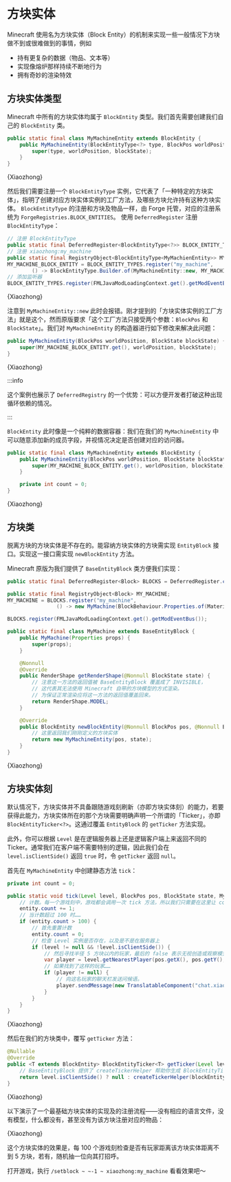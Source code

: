 # 方块实体

<!-- markdownlint-disable MD033 -->


Minecraft 使用名为方块实体（Block Entity）的机制来实现一些一般情况下方块做不到或很难做到的事情，例如

- 持有更复杂的数据（物品、文本等）
- 实现像熔炉那样持续不断地行为
- 拥有奇妙的渲染特效

## 方块实体类型

Minecraft 中所有的方块实体均属于 `BlockEntity` 类型。我们首先需要创建我们自己的 `BlockEntity` 类。

<Tabs>
<TabItem value="core" label="核心代码">

```java title="src/main/java/org/teacon/xiaozhong/Xiaozhong.java"
public static final class MyMachineEntity extends BlockEntity {
    public MyMachineEntity(BlockEntityType<?> type, BlockPos worldPosition, BlockState blockState) {
        super(type, worldPosition, blockState);
    }
}
```

</TabItem>
<TabItem value="full" label="完整代码">
    <CodeBlock language="java" metastring="{67-70,86}" showLineNumbers
               title="src/main/java/org/teacon/xiaozhong/Xiaozhong.java">{Xiaozhong}</CodeBlock>
</TabItem>
</Tabs>

然后我们需要注册一个 `BlockEntityType` 实例，它代表了「一种特定的方块实体」，指明了创建对应方块实体实例的工厂方法，及哪些方块允许持有这种方块实体。
`BlockEntityType` 的注册和方块及物品一样，由 Forge 托管，对应的注册系统为 `ForgeRegistries.BLOCK_ENTITIES`。
使用 `DeferredRegister` 注册 `BlockEntityType`：

<Tabs>
<TabItem value="core" label="核心代码">

```java title="src/main/java/org/teacon/xiaozhong/Xiaozhong.java"
// 注册 BlockEntityType
public static final DeferredRegister<BlockEntityType<?>> BLOCK_ENTITY_TYPES = DeferredRegister.create(ForgeRegistries.BLOCK_ENTITIES, "xiaozhong");
// 注册 xiaozhong:my_machine
public static final RegistryObject<BlockEntityType<MyMachienEntity>> MY_MACHINE_BLOCK_ENTITY;
MY_MACHINE_BLOCK_ENTITY = BLOCK_ENTITY_TYPES.register("my_machine",
        () -> BlockEntityType.Builder.of(MyMachineEntity::new, MY_MACHINE.get()).build(DSL.remainderType()));
// 添加监听器
BLOCK_ENTITY_TYPES.register(FMLJavaModLoadingContext.get().getModEventBus());
```

</TabItem>
<TabItem value="full" label="完整代码">
    <CodeBlock language="java" metastring="{28,31,36-37,42}" showLineNumbers
               title="src/main/java/org/teacon/xiaozhong/Xiaozhong.java">{Xiaozhong}</CodeBlock>
</TabItem>
</Tabs>

注意到 `MyMachineEntity::new` 此时会报错。刚才提到的「方块实体实例的工厂方法」就是这个，然而原版要求「这个工厂方法只接受两个参数：`BlockPos` 和 `BlockState`」。我们对 `MyMachineEntity` 的构造器进行如下修改来解决此问题：

<Tabs>
<TabItem value="core" label="核心代码">

```java title="src/main/java/org/teacon/xiaozhong/Xiaozhong.java"
public MyMachineEntity(BlockPos worldPosition, BlockState blockState) {
    super(MY_MACHINE_BLOCK_ENTITY.get(), worldPosition, blockState);
}
```

</TabItem>
<TabItem value="full" label="完整代码">
    <CodeBlock language="java" metastring="{68-70}" showLineNumbers
               title="src/main/java/org/teacon/xiaozhong/Xiaozhong.java">{Xiaozhong}</CodeBlock>
</TabItem>
</Tabs>

:::info

这个案例也展示了 `DeferredRegistry` 的一个优势：可以方便开发者打破这种出现循环依赖的情况。

:::

`BlockEntity` 此时像是一个纯粹的数据容器：我们在我们的 `MyMachineEntity` 中可以随意添加新的成员字段，并视情况决定是否创建对应的访问器。

<Tabs>
<TabItem value="core" label="核心代码">

```java title="src/main/java/org/teacon/xiaozhong/Xiaozhong.java"
public static final class MyMachineEntity extends BlockEntity {
    public MyMachineEntity(BlockPos worldPosition, BlockState blockState) {
        super(MY_MACHINE_BLOCK_ENTITY.get(), worldPosition, blockState);
    }

    private int count = 0;
}
```

</TabItem>
<TabItem value="full" label="完整代码">
    <CodeBlock language="java" metastring="{67-72,86}" showLineNumbers
               title="src/main/java/org/teacon/xiaozhong/Xiaozhong.java">{Xiaozhong}</CodeBlock>
</TabItem>
</Tabs>

## 方块类

脱离方块的方块实体是不存在的。能容纳方块实体的方块需实现 `EntityBlock` 接口。实现这一接口需实现 `newBlockEntity` 方法。

Minecraft 原版为我们提供了 `BaseEntityBlock` 类方便我们实现：

<Tabs>
<TabItem value="core" label="核心代码">

```java title="src/main/java/org/teacon/xiaozhong/Xiaozhong.java"
public static final DeferredRegister<Block> BLOCKS = DeferredRegister.create(ForgeRegistries.BLOCKS, "xiaozhong");

public static final RegistryObject<Block> MY_MACHINE;
MY_MACHINE = BLOCKS.register("my_machine",
                () -> new MyMachine(BlockBehaviour.Properties.of(Material.METAL)));

BLOCKS.register(FMLJavaModLoadingContext.get().getModEventBus());

public static final class MyMachine extends BaseEntityBlock {
    public MyMachine(Properties props) {
        super(props);
    }

    @Nonnull
    @Override
    public RenderShape getRenderShape(@Nonnull BlockState state) {
        // 注意这一方法的返回值被 BaseEntityBlock 覆盖成了 INVISIBLE，
        // 这代表其无法使用 Minecraft 自带的方块模型的方式渲染。
        // 为保证正常渲染应将这一方法的返回值覆盖回来。
        return RenderShape.MODEL;
    }

    @Override
    public BlockEntity newBlockEntity(@Nonnull BlockPos pos, @Nonnull BlockState state) {
        // 这里返回我们刚刚定义的方块实体
        return new MyMachineEntity(pos, state);
    }
}
```

</TabItem>
<TabItem value="full" label="完整代码">
    <CodeBlock language="java" metastring="{27,30,34-35,41,45-59,65}" showLineNumbers
               title="src/main/java/org/teacon/xiaozhong/Xiaozhong.java">{Xiaozhong}</CodeBlock>
</TabItem>
</Tabs>

## 方块实体刻

默认情况下，方块实体并不具备跟随游戏刻刷新（亦即方块实体刻）的能力，若要获得此能力，方块实体所在的那个方块需要明确声明一个所谓的「Ticker」，亦即 `BlockEntityTicker<?>`。这通过覆盖 `EntityBlock` 的 `getTicker` 方法实现。

此外，你可以根据 `Level` 是在逻辑服务器上还是逻辑客户端上来返回不同的 Ticker。通常我们在客户端不需要特别的逻辑，因此我们会在 `level.isClientSide()` 返回 `true` 时，令 `getTicker` 返回 `null`。

首先在 `MyMachineEntity` 中创建静态方法 `tick`：

<Tabs>
<TabItem value="core" label="核心代码">

```java title="src/main/java/org/teacon/xiaozhong/Xiaozhong.java"
private int count = 0;

public static void tick(Level level, BlockPos pos, BlockState state, MyMachineEntity entity) {
    // 计数。每一个游戏刻中，游戏都会调用一次 tick 方法，所以我们只需要在这里让 count 自增 1 即可。
    entity.count += 1;
    // 当计数超过 100 时……
    if (entity.count > 100) {
        // 首先重置计数
        entity.count = 0;
        // 检查 Level 实例是否存在，以及是不是在服务器上
        if (level != null && !level.isClientSide()) {
            // 然后寻找半径 5 方块以内的玩家，最后的 false 表示无视创造或观察模式的玩家
            var player = level.getNearestPlayer(pos.getX(), pos.getY(), pos.getZ(), 5.0, false);
            // 如果找到了这样的玩家……
            if (player != null) {
                // 向这名玩家的聊天栏发送问候语。
                player.sendMessage(new TranslatableComponent("chat.xiaozhong.welcome"), Util.NIL_UUID);
            }
        }
    }
}
```

</TabItem>
<TabItem value="full" label="完整代码">
    <CodeBlock language="java" metastring="{72-85}" showLineNumbers
               title="src/main/java/org/teacon/xiaozhong/Xiaozhong.java">{Xiaozhong}</CodeBlock>
</TabItem>
</Tabs>

然后在我们的方块类中，覆写 `getTicker` 方法：

<Tabs>
<TabItem value="core" label="核心代码">

```java title="src/main/java/org/teacon/xiaozhong/Xiaozhong.java"
@Nullable
@Override
public <T extends BlockEntity> BlockEntityTicker<T> getTicker(Level level, BlockState state, BlockEntityType<T> blockEntityType) {
    // BaseEntityBlock 提供了 createTickerHelper 帮助你生成 BlockEntityTicker 的实例，这里直接调用并传入 tick 方法引用即可。
    return level.isClientSide() ? null : createTickerHelper(blockEntityType, MY_MACHINE_BLOCK_ENTITY.get(), MyMachineEntity::tick);
}
```

</TabItem>
<TabItem value="full" label="完整代码">
    <CodeBlock language="java" metastring="{61-64}" showLineNumbers
               title="src/main/java/org/teacon/xiaozhong/Xiaozhong.java">{Xiaozhong}</CodeBlock>
</TabItem>
</Tabs>

以下演示了一个最基础方块实体的实现及的注册流程——没有相应的语言文件，没有模型，什么都没有，甚至没有为该方块注册对应的物品：

<CodeBlock language="java" showLineNumbers
           title="src/main/java/org/teacon/xiaozhong/Xiaozhong.java">{Xiaozhong}</CodeBlock>

这个方块实体的效果是，每 100 个游戏刻检查是否有玩家距离该方块实体距离不到 5 方块，若有，随机抽一位向其打招呼。

打开游戏，执行 `/setblock ~ ~-1 ~ xiaozhong:my_machine` 看看效果吧～

